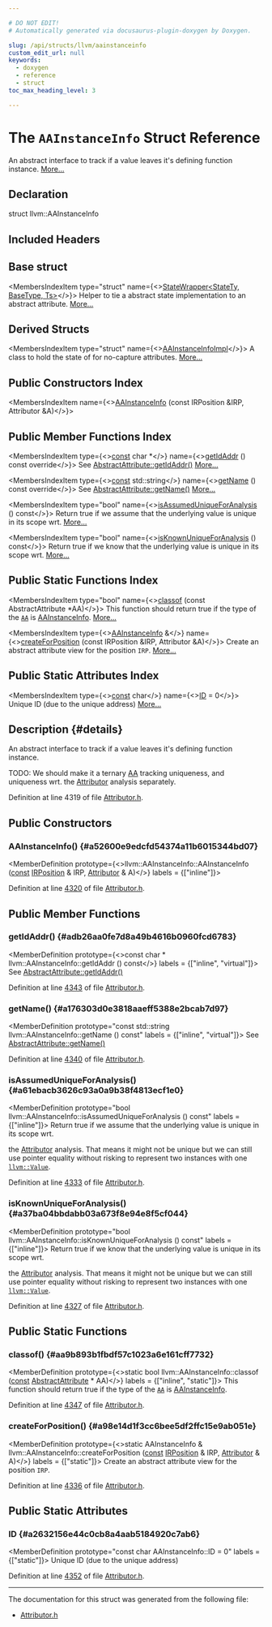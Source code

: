 ```yaml
---

# DO NOT EDIT!
# Automatically generated via docusaurus-plugin-doxygen by Doxygen.

slug: /api/structs/llvm/aainstanceinfo
custom_edit_url: null
keywords:
  - doxygen
  - reference
  - struct
toc_max_heading_level: 3

---
```





# The `AAInstanceInfo` Struct Reference

<DoxygenPage pluginConfig={pluginConfig}>

An abstract interface to track if a value leaves it&#39;s defining function instance. <a href="#details">More...</a>

## Declaration

<CodeBlock>struct llvm::AAInstanceInfo</CodeBlock>

## Included Headers

<IncludesList>
<IncludesListItem
  filePath="llvm/Transforms/IPO/Attributor.h"
  permalink="/docs/api/files/include/include/llvm/include/llvm/transforms/include/llvm/transforms/ipo/attributor-h"
  isLocal="true" />
</IncludesList>

## Base struct

<MembersIndex>

<MembersIndexItem
  type="struct"
  name={<><a href="/docs/api/structs/llvm/statewrapper">StateWrapper&lt;StateTy, BaseType, Ts&gt;</a></>}>
Helper to tie a abstract state implementation to an abstract attribute. <a href="/docs/api/structs/llvm/statewrapper/#details">More...</a>
</MembersIndexItem>

</MembersIndex>

## Derived Structs

<MembersIndex>

<MembersIndexItem
  type="struct"
  name={<><a href="/docs/api/structs/anonymous-namespace-attributorattributes-cpp-/aainstanceinfoimpl">AAInstanceInfoImpl</a></>}>
A class to hold the state of for no-capture attributes. <a href="/docs/api/structs/anonymous-namespace-attributorattributes-cpp-/aainstanceinfoimpl/#details">More...</a>
</MembersIndexItem>

</MembersIndex>

## Public Constructors Index

<MembersIndex>

<MembersIndexItem
  name={<><a href="#a52600e9edcfd54374a11b6015344bd07">AAInstanceInfo</a> (const IRPosition &amp;IRP, Attributor &amp;A)</>}>
</MembersIndexItem>

</MembersIndex>

## Public Member Functions Index

<MembersIndex>

<MembersIndexItem
  type={<><a href="/docs/api/files/lib/lib/target/lib/target/aarch64/aarch64promoteconstant-cpp/#a90f8350fecae261c25be85d38b451bff">const</a> char &#42;</>}
  name={<><a href="#adb26aa0fe7d8a49b4616b0960fcd6783">getIdAddr</a> () const override</>}>
See <a href="/docs/api/structs/llvm/abstractattribute/#afb1ae982372c7bd88717c53d8f8e5470">AbstractAttribute::getIdAddr()</a> <a href="#adb26aa0fe7d8a49b4616b0960fcd6783">More...</a>
</MembersIndexItem>

<MembersIndexItem
  type={<><a href="/docs/api/files/lib/lib/target/lib/target/aarch64/aarch64promoteconstant-cpp/#a90f8350fecae261c25be85d38b451bff">const</a> std::string</>}
  name={<><a href="#a176303d0e3818aaeff5388e2bcab7d97">getName</a> () const override</>}>
See <a href="/docs/api/structs/llvm/abstractattribute/#a7d84d85c6cb8cc16db41d83859096256">AbstractAttribute::getName()</a> <a href="#a176303d0e3818aaeff5388e2bcab7d97">More...</a>
</MembersIndexItem>

<MembersIndexItem
  type="bool"
  name={<><a href="#a61ebacb3626c93a0a9b38f4813ecf1e0">isAssumedUniqueForAnalysis</a> () const</>}>
Return true if we assume that the underlying value is unique in its scope wrt. <a href="#a61ebacb3626c93a0a9b38f4813ecf1e0">More...</a>
</MembersIndexItem>

<MembersIndexItem
  type="bool"
  name={<><a href="#a37ba04bbdabb03a673f8e94e8f5cf044">isKnownUniqueForAnalysis</a> () const</>}>
Return true if we know that the underlying value is unique in its scope wrt. <a href="#a37ba04bbdabb03a673f8e94e8f5cf044">More...</a>
</MembersIndexItem>

</MembersIndex>

## Public Static Functions Index

<MembersIndex>

<MembersIndexItem
  type="bool"
  name={<><a href="#aa9b893b1fbdf57c1023a6e161cff7732">classof</a> (const AbstractAttribute &#42;AA)</>}>
This function should return true if the type of the <code><a href="/docs/api/namespaces/llvm/aa">AA</a></code> is <a href="/docs/api/structs/llvm/aainstanceinfo">AAInstanceInfo</a>. <a href="#aa9b893b1fbdf57c1023a6e161cff7732">More...</a>
</MembersIndexItem>

<MembersIndexItem
  type={<><a href="/docs/api/structs/llvm/aainstanceinfo">AAInstanceInfo</a> &amp;</>}
  name={<><a href="#a98e14d1f3cc6bee5df2ffc15e9ab051e">createForPosition</a> (const IRPosition &amp;IRP, Attributor &amp;A)</>}>
Create an abstract attribute view for the position <code>IRP</code>. <a href="#a98e14d1f3cc6bee5df2ffc15e9ab051e">More...</a>
</MembersIndexItem>

</MembersIndex>

## Public Static Attributes Index

<MembersIndex>

<MembersIndexItem
  type={<><a href="/docs/api/files/lib/lib/target/lib/target/aarch64/aarch64promoteconstant-cpp/#a90f8350fecae261c25be85d38b451bff">const</a> char</>}
  name={<><a href="#a2632156e44c0cb8a4aab5184920c7ab6">ID</a> = 0</>}>
Unique ID (due to the unique address) <a href="#a2632156e44c0cb8a4aab5184920c7ab6">More...</a>
</MembersIndexItem>

</MembersIndex>

## Description {#details}

An abstract interface to track if a value leaves it&#39;s defining function instance.

TODO: We should make it a ternary <a href="/docs/api/namespaces/llvm/aa">AA</a> tracking uniqueness, and uniqueness wrt. the <a href="/docs/api/structs/llvm/attributor">Attributor</a> analysis separately.

Definition at line 4319 of file <a href="/docs/api/files/include/include/llvm/include/llvm/transforms/include/llvm/transforms/ipo/attributor-h">Attributor.h</a>.

<SectionDefinition>

## Public Constructors

### AAInstanceInfo() {#a52600e9edcfd54374a11b6015344bd07}

<MemberDefinition
  prototype={<>llvm::AAInstanceInfo::AAInstanceInfo (<a href="/docs/api/files/lib/lib/target/lib/target/aarch64/aarch64promoteconstant-cpp/#a90f8350fecae261c25be85d38b451bff">const</a> <a href="/docs/api/structs/llvm/irposition">IRPosition</a> &amp; IRP, <a href="/docs/api/structs/llvm/attributor">Attributor</a> &amp; A)</>}
  labels = {["inline"]}>

Definition at line <a href="/docs/api/files/include/include/llvm/include/llvm/transforms/include/llvm/transforms/ipo/attributor-h/#l04320">4320</a> of file <a href="/docs/api/files/include/include/llvm/include/llvm/transforms/include/llvm/transforms/ipo/attributor-h">Attributor.h</a>.
</MemberDefinition>

</SectionDefinition>

<SectionDefinition>

## Public Member Functions

### getIdAddr() {#adb26aa0fe7d8a49b4616b0960fcd6783}

<MemberDefinition
  prototype={<>const char &#42; llvm::AAInstanceInfo::getIdAddr () const</>}
  labels = {["inline", "virtual"]}>
See <a href="/docs/api/structs/llvm/abstractattribute/#afb1ae982372c7bd88717c53d8f8e5470">AbstractAttribute::getIdAddr()</a>

Definition at line <a href="/docs/api/files/include/include/llvm/include/llvm/transforms/include/llvm/transforms/ipo/attributor-h/#l04343">4343</a> of file <a href="/docs/api/files/include/include/llvm/include/llvm/transforms/include/llvm/transforms/ipo/attributor-h">Attributor.h</a>.
</MemberDefinition>

### getName() {#a176303d0e3818aaeff5388e2bcab7d97}

<MemberDefinition
  prototype="const std::string llvm::AAInstanceInfo::getName () const"
  labels = {["inline", "virtual"]}>
See <a href="/docs/api/structs/llvm/abstractattribute/#a7d84d85c6cb8cc16db41d83859096256">AbstractAttribute::getName()</a>

Definition at line <a href="/docs/api/files/include/include/llvm/include/llvm/transforms/include/llvm/transforms/ipo/attributor-h/#l04340">4340</a> of file <a href="/docs/api/files/include/include/llvm/include/llvm/transforms/include/llvm/transforms/ipo/attributor-h">Attributor.h</a>.
</MemberDefinition>

### isAssumedUniqueForAnalysis() {#a61ebacb3626c93a0a9b38f4813ecf1e0}

<MemberDefinition
  prototype="bool llvm::AAInstanceInfo::isAssumedUniqueForAnalysis () const"
  labels = {["inline"]}>
Return true if we assume that the underlying value is unique in its scope wrt.

the <a href="/docs/api/structs/llvm/attributor">Attributor</a> analysis. That means it might not be unique but we can still use pointer equality without risking to represent two instances with one <code><a href="/docs/api/classes/llvm/value">llvm::Value</a></code>.

Definition at line <a href="/docs/api/files/include/include/llvm/include/llvm/transforms/include/llvm/transforms/ipo/attributor-h/#l04333">4333</a> of file <a href="/docs/api/files/include/include/llvm/include/llvm/transforms/include/llvm/transforms/ipo/attributor-h">Attributor.h</a>.
</MemberDefinition>

### isKnownUniqueForAnalysis() {#a37ba04bbdabb03a673f8e94e8f5cf044}

<MemberDefinition
  prototype="bool llvm::AAInstanceInfo::isKnownUniqueForAnalysis () const"
  labels = {["inline"]}>
Return true if we know that the underlying value is unique in its scope wrt.

the <a href="/docs/api/structs/llvm/attributor">Attributor</a> analysis. That means it might not be unique but we can still use pointer equality without risking to represent two instances with one <code><a href="/docs/api/classes/llvm/value">llvm::Value</a></code>.

Definition at line <a href="/docs/api/files/include/include/llvm/include/llvm/transforms/include/llvm/transforms/ipo/attributor-h/#l04327">4327</a> of file <a href="/docs/api/files/include/include/llvm/include/llvm/transforms/include/llvm/transforms/ipo/attributor-h">Attributor.h</a>.
</MemberDefinition>

</SectionDefinition>

<SectionDefinition>

## Public Static Functions

### classof() {#aa9b893b1fbdf57c1023a6e161cff7732}

<MemberDefinition
  prototype={<>static bool llvm::AAInstanceInfo::classof (<a href="/docs/api/files/lib/lib/target/lib/target/aarch64/aarch64promoteconstant-cpp/#a90f8350fecae261c25be85d38b451bff">const</a> <a href="/docs/api/structs/llvm/abstractattribute">AbstractAttribute</a> &#42; AA)</>}
  labels = {["inline", "static"]}>
This function should return true if the type of the <code><a href="/docs/api/namespaces/llvm/aa">AA</a></code> is <a href="/docs/api/structs/llvm/aainstanceinfo">AAInstanceInfo</a>.

Definition at line <a href="/docs/api/files/include/include/llvm/include/llvm/transforms/include/llvm/transforms/ipo/attributor-h/#l04347">4347</a> of file <a href="/docs/api/files/include/include/llvm/include/llvm/transforms/include/llvm/transforms/ipo/attributor-h">Attributor.h</a>.
</MemberDefinition>

### createForPosition() {#a98e14d1f3cc6bee5df2ffc15e9ab051e}

<MemberDefinition
  prototype={<>static AAInstanceInfo &amp; llvm::AAInstanceInfo::createForPosition (<a href="/docs/api/files/lib/lib/target/lib/target/aarch64/aarch64promoteconstant-cpp/#a90f8350fecae261c25be85d38b451bff">const</a> <a href="/docs/api/structs/llvm/irposition">IRPosition</a> &amp; IRP, <a href="/docs/api/structs/llvm/attributor">Attributor</a> &amp; A)</>}
  labels = {["static"]}>
Create an abstract attribute view for the position <code>IRP</code>.

Definition at line <a href="/docs/api/files/include/include/llvm/include/llvm/transforms/include/llvm/transforms/ipo/attributor-h/#l04336">4336</a> of file <a href="/docs/api/files/include/include/llvm/include/llvm/transforms/include/llvm/transforms/ipo/attributor-h">Attributor.h</a>.
</MemberDefinition>

</SectionDefinition>

<SectionDefinition>

## Public Static Attributes

### ID {#a2632156e44c0cb8a4aab5184920c7ab6}

<MemberDefinition
  prototype="const char AAInstanceInfo::ID = 0"
  labels = {["static"]}>
Unique ID (due to the unique address)

Definition at line <a href="/docs/api/files/include/include/llvm/include/llvm/transforms/include/llvm/transforms/ipo/attributor-h/#l04352">4352</a> of file <a href="/docs/api/files/include/include/llvm/include/llvm/transforms/include/llvm/transforms/ipo/attributor-h">Attributor.h</a>.
</MemberDefinition>

</SectionDefinition>

<hr/>

The documentation for this struct was generated from the following file:

<ul>
<li><a href="/docs/api/files/include/include/llvm/include/llvm/transforms/include/llvm/transforms/ipo/attributor-h">Attributor.h</a></li>
</ul>

</DoxygenPage>
